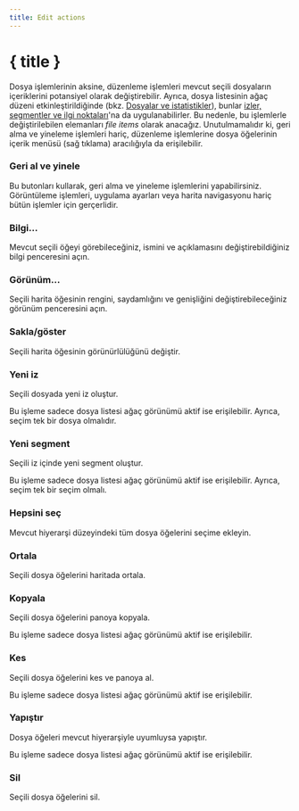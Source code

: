 ```yaml
---
title: Edit actions
---
```


<script lang="ts">
</script>

# { title }

Dosya işlemlerinin aksine, düzenleme işlemleri mevcut seçili dosyaların içeriklerini potansiyel olarak değiştirebilir.
Ayrıca, dosya listesinin ağaç düzeni etkinleştirildiğinde (bkz. [Dosyalar ve istatistikler](../files-and-stats)), bunlar [izler, segmentler ve ilgi noktaları](../gpx)'na da uygulanabilirler.
Bu nedenle, bu işlemlerle değiştirilebilen elemanları _file items_ olarak anacağız.
Unutulmamalıdır ki, geri alma ve yineleme işlemleri hariç, düzenleme işlemlerine dosya öğelerinin içerik menüsü (sağ tıklama) aracılığıyla da erişilebilir.

### <Undo2 size="16" class="inline-block" style="margin-bottom: 2px" /><Redo2 size="16" class="inline-block" style="margin-bottom: 2px" />Geri al ve yinele

Bu butonları kullarak, geri alma ve yineleme işlemlerini yapabilirsiniz.
Görüntüleme işlemleri, uygulama ayarları veya harita navigasyonu hariç bütün işlemler için gerçerlidir.

### <Info size="16" class="inline-block" style="margin-bottom: 2px" />Bilgi...

Mevcut seçili öğeyi görebileceğiniz, ismini ve açıklamasını değiştirebildiğiniz bilgi penceresini açın.

### <PaintBucket size="16" class="inline-block" style="margin-bottom: 2px" />Görünüm...

Seçili harita öğesinin rengini, saydamlığını ve genişliğini değiştirebileceğiniz görünüm penceresini açın.

### <EyeOff size="16" class="inline-block" style="margin-bottom: 2px" />Sakla/göster

Seçili harita öğesinin görünürlülüğünü değiştir.

### <Plus size="16" class="inline-block" style="margin-bottom: 2px" />Yeni iz

Seçili dosyada yeni iz oluştur.

<DocsNote>

Bu işleme sadece dosya listesi ağaç görünümü aktif ise erişilebilir.
Ayrıca, seçim tek bir dosya olmalıdır.

</DocsNote>

### <Plus size="16" class="inline-block" style="margin-bottom: 2px" />Yeni segment

Seçili iz içinde yeni segment oluştur.

<DocsNote>

Bu işleme sadece dosya listesi ağaç görünümü aktif ise erişilebilir.
Ayrıca, seçim tek bir seçim olmalı.

</DocsNote>

### <FileStack size="16" class="inline-block" style="margin-bottom: 2px" />Hepsini seç

Mevcut hiyerarşi düzeyindeki tüm dosya öğelerini seçime ekleyin.

### <Maximize size="16" class="inline-block" style="margin-bottom: 2px" />Ortala

Seçili dosya öğelerini haritada ortala.

### <ClipboardCopy size="16" class="inline-block" style="margin-bottom: 2px" />Kopyala

Seçili dosya öğelerini panoya kopyala.

<DocsNote>

Bu işleme sadece dosya listesi ağaç görünümü aktif ise erişilebilir.

</DocsNote>

### <Scissors size="16" class="inline-block" style="margin-bottom: 2px" />Kes

Seçili dosya öğelerini kes ve panoya al.

<DocsNote>

Bu işleme sadece dosya listesi ağaç görünümü aktif ise erişilebilir.

</DocsNote>

### <ClipboardPaste size="16" class="inline-block" style="margin-bottom: 2px" />Yapıştır

Dosya öğeleri mevcut hiyerarşiyle uyumluysa yapıştır.

<DocsNote>

Bu işleme sadece dosya listesi ağaç görünümü aktif ise erişilebilir.

</DocsNote>

### <Trash2 size="16" class="inline-block" style="margin-bottom: 2px" />Sil

Seçili dosya öğelerini sil.
